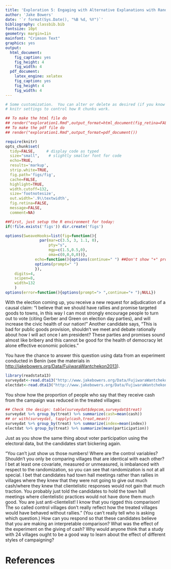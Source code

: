 ```yaml
---
title: 'Exploration 5: Engaging with Alternative Explanations with Randomized Experiments'
author: 'Jake Bowers'
date: '`r format(Sys.Date(), "%B %d, %Y")`'
bibliography: classbib.bib
fontsize: 10pt
geometry: margin=1in
mainfont: "Crimson Text"
graphics: yes
output:
  html_document:
    fig_caption: yes
    fig_height: 4
    fig_width: 4
  pdf_document:
    latex_engine: xelatex
    fig_caption: yes
    fig_height: 4
    fig_width: 4
---
```


<!-- Make this document using library(rmarkdown); render("exploration1.Rmd") -->
\input{mytexsymbols}


```r
# Some customization.  You can alter or delete as desired (if you know what you are doing).
# knitr settings to control how R chunks work.

## To make the html file do
## render("exploration1.Rmd",output_format=html_document(fig_retina=FALSE))
## To make the pdf file do
## render("exploration1.Rmd",output_format=pdf_document())

require(knitr)
opts_chunk$set(
  tidy=FALSE,     # display code as typed
  size="small",    # slightly smaller font for code
  echo=TRUE,
  results='markup',
  strip.white=TRUE,
  fig.path='figs/fig',
  cache=FALSE,
  highlight=TRUE,
  width.cutoff=132,
  size='footnotesize',
  out.width='.9\\textwidth',
  fig.retina=FALSE,
  message=FALSE,
  comment=NA)
```


```r
##First, just setup the R environment for today:
if(!file.exists('figs')) dir.create('figs')

options(SweaveHooks=list(fig=function(){
			   par(mar=c(3.5, 3, 1.1, 0),
			       pty="s",
			       mgp=c(1.5,0.5,0),
			       oma=c(0,0,0,0))},
			 echo=function(){options(continue=" ") ##Don't show "+" prompts,
			 options(prompt=" ")
			 }),
	digits=4,
	scipen=8,
	width=132
	)
options(error=function(){options(prompt="> ",continue="+ ");NULL})
```

With the election coming up, you receive a new request for adjudication of a
causal claim: "I believe that we should have rallies and promise targeted goods
to towns, in this way I can most strongly encourage people to turn out to vote
(citing Gerber and Green on election day parties), and will increase the civic
health of our nation!" Another candidate says, "This is bad for public goods
provision, shouldn't we meet and debate rationally about how I will act once I
am president? These parties and promises sound almost like bribery and this
cannot be good for the health of democracy let alone effective economic
policies."

You have the chance to answer this question using data from an experiment
conducted in Benin (see the materials in
<http://jakebowers.org/Data/FujiwaraWantchekon2013>).

```r
library(readstata13)
surveydat<-read.dta13("http://www.jakebowers.org/Data/FujiwaraWantchekon2013/20110167_data/survey_data_AEJ.dta",convert.factors=FALSE)
electdat<-read.dta13("http://www.jakebowers.org/Data/FujiwaraWantchekon2013/20110167_data/AEJ_elec_data.dta",convert.factors=FALSE)
```

You show how the proportion of people who say that they receive cash from the campaign was reduced in the treated villages:

```r
## Check the design: table(surveydat$depcom,surveydat$treat)
surveydat %>% group_by(treat) %>% summarize(cash=mean(cash))
## or with(surveydat, tapply(cash,treat,mean))
surveydat %>% group_by(treat) %>% summarize(index=mean(index))
electdat %>% group_by(treat) %>% summarize(mean(participation))
```

Just as you show the same thing about voter participation using the
electoral data, but the candidates start bickering again.

"You can't just show us those numbers! Where are the control variables?
Shouldn't you only be comparing villages that are identical with each other? I
bet at least one covariate, measured or unmeasured, is imbalanced with respect
to the randomization, so you can see that randomization is not at all special.
I bet that candidates had town hall meetings rather than rallies in villages
where they knew that they were not going to give out much cash/where they knew
that clientelistic responses would not gain that much traction. You probably
just told the candidates to hold the town hall meetings where clientelistic
practices would not have done them much good. You are just anti-clientelist! I
know that you rigged this comparison! The so called control villages don't
really reflect how the treated villages would have behaved without rallies."
(You can't really tell who is asking which question.) How can you respond so
that these candidates believe that you are making an interpretable comparison?
What was the effect of the experiment on the giving of cash? Why would anyone
think that a study with 24 villages ought to be a good way to learn about the
effect of different styles of campaigning?


# References

